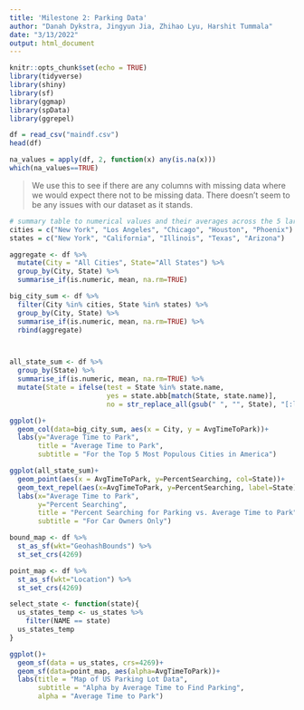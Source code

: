 ---
title: 'Milestone 2: Parking Data'
author: "Danah Dykstra, Jingyun Jia, Zhihao Lyu, Harshit Tummala"
date: "3/13/2022"
output: html_document
---

```{r setup, include=FALSE}
knitr::opts_chunk$set(echo = TRUE)
library(tidyverse)
library(shiny)
library(sf)
library(ggmap)
library(spData)
library(ggrepel)
```

```{r}
df = read_csv("maindf.csv")
head(df)
```

```{r}
na_values = apply(df, 2, function(x) any(is.na(x)))
which(na_values==TRUE)
```
> We use this to see if there are any columns with missing data where we would expect there not to be missing data. There doesn't seem to be any issues with our dataset as it stands.
  
```{r}
# summary table to numerical values and their averages across the 5 largest cities
cities = c("New York", "Los Angeles", "Chicago", "Houston", "Phoenix")
states = c("New York", "California", "Illinois", "Texas", "Arizona")

aggregate <- df %>% 
  mutate(City = "All Cities", State="All States") %>% 
  group_by(City, State) %>% 
  summarise_if(is.numeric, mean, na.rm=TRUE)

big_city_sum <- df %>% 
  filter(City %in% cities, State %in% states) %>%
  group_by(City, State) %>% 
  summarise_if(is.numeric, mean, na.rm=TRUE) %>% 
  rbind(aggregate)



all_state_sum <- df %>% 
  group_by(State) %>% 
  summarise_if(is.numeric, mean, na.rm=TRUE) %>% 
  mutate(State = ifelse(test = State %in% state.name, 
                        yes = state.abb[match(State, state.name)], 
                        no = str_replace_all(gsub(" ", "", State), "[:lower:]+", "")))
```

```{r}
ggplot()+
  geom_col(data=big_city_sum, aes(x = City, y = AvgTimeToPark))+
  labs(y="Average Time to Park",
       title = "Average Time to Park",
       subtitle = "For the Top 5 Most Populous Cities in America")

ggplot(all_state_sum)+
  geom_point(aes(x = AvgTimeToPark, y=PercentSearching, col=State))+
  geom_text_repel(aes(x=AvgTimeToPark, y=PercentSearching, label=State),size=2.5, max.overlaps=Inf)+
  labs(x="Average Time to Park",
       y="Percent Searching",
       title = "Percent Searching for Parking vs. Average Time to Park",
       subtitle = "For Car Owners Only")
```

```{r}
bound_map <- df %>% 
  st_as_sf(wkt="GeohashBounds") %>% 
  st_set_crs(4269)

point_map <- df %>% 
  st_as_sf(wkt="Location") %>% 
  st_set_crs(4269)

select_state <- function(state){
  us_states_temp <- us_states %>% 
    filter(NAME == state)
  us_states_temp
}
```

```{r}
ggplot()+
  geom_sf(data = us_states, crs=4269)+
  geom_sf(data=point_map, aes(alpha=AvgTimeToPark))+
  labs(title = "Map of US Parking Lot Data",
       subtitle = "Alpha by Average Time to Find Parking",
       alpha = "Average Time to Park")
```